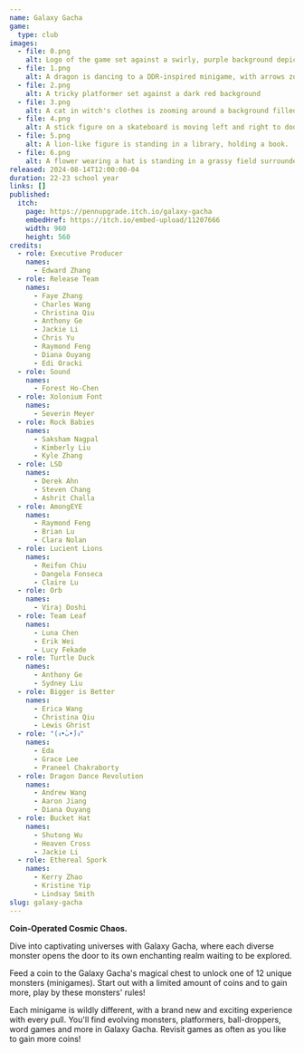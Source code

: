 ```yaml
---
name: Galaxy Gacha
game:
  type: club
images:
  - file: 0.png
    alt: Logo of the game set against a swirly, purple background depicting a galaxy in the sky.
  - file: 1.png
    alt: A dragon is dancing to a DDR-inspired minigame, with arrows zooming down
  - file: 2.png
    alt: A tricky platformer set against a dark red background
  - file: 3.png
    alt: A cat in witch's clothes is zooming around a background filled with pumpkins
  - file: 4.png
    alt: A stick figure on a skateboard is moving left and right to dodge deadly energy balls falling from the sky
  - file: 5.png
    alt: A lion-like figure is standing in a library, holding a book.
  - file: 6.png
    alt: A flower wearing a hat is standing in a grassy field surrounded by coins. Instructions to play are displayed on the screen.
released: 2024-08-14T12:00:00-04
duration: 22-23 school year
links: []
published:
  itch:
    page: https://pennupgrade.itch.io/galaxy-gacha
    embedHref: https://itch.io/embed-upload/11207666
    width: 960
    height: 560
credits:
  - role: Executive Producer
    names:
      - Edward Zhang
  - role: Release Team
    names:
      - Faye Zhang
      - Charles Wang
      - Christina Qiu
      - Anthony Ge
      - Jackie Li
      - Chris Yu
      - Raymond Feng
      - Diana Ouyang
      - Edi Oracki
  - role: Sound
    names:
      - Forest Ho-Chen
  - role: Xolonium Font
    names:
      - Severin Meyer
  - role: Rock Babies
    names:
      - Saksham Nagpal
      - Kimberly Liu
      - Kyle Zhang
  - role: LSD
    names:
      - Derek Ahn
      - Steven Chang
      - Ashrit Challa
  - role: AmongEYE
    names:
      - Raymond Feng
      - Brian Lu
      - Clara Nolan
  - role: Lucient Lions
    names:
      - Reifon Chiu
      - Dangela Fonseca
      - Claire Lu
  - role: Orb
    names:
      - Viraj Doshi
  - role: Team Leaf
    names:
      - Luna Chen
      - Erik Wei
      - Lucy Fekade
  - role: Turtle Duck
    names:
      - Anthony Ge
      - Sydney Liu
  - role: Bigger is Better
    names:
      - Erica Wang
      - Christina Qiu
      - Lewis Ghrist
  - role: "(ง•̀ᴗ•́)ง"
    names:
      - Eda
      - Grace Lee
      - Praneel Chakraborty
  - role: Dragon Dance Revolution
    names:
      - Andrew Wang
      - Aaron Jiang
      - Diana Ouyang
  - role: Bucket Hat
    names:
      - Shutong Wu
      - Heaven Cross
      - Jackie Li
  - role: Ethereal Spork
    names:
      - Kerry Zhao
      - Kristine Yip
      - Lindsay Smith
slug: galaxy-gacha
---
```


**Coin-Operated Cosmic Chaos.**

Dive into captivating universes with Galaxy Gacha, where each diverse monster opens the door to its own enchanting realm waiting to be explored.

Feed a coin to the Galaxy Gacha's magical chest to unlock one of 12 unique monsters (minigames). Start out with a limited amount of coins and to gain more, play by these monsters' rules!

Each minigame is wildly different, with a brand new and exciting experience with every pull. You'll find evolving monsters, platformers, ball-droppers, word games and more in Galaxy Gacha. Revisit games as often as you like to gain more coins!
